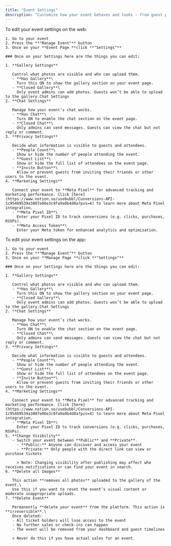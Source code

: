 ```yaml
---
title: "Event Settings"
description: "Customize how your event behaves and looks — from guest privacy and chat controls to gallery access and marketing tools."
---
```


<Tabs>
  <Tab title="Web">
    To edit your event settings on the web:

    1. Go to your event
    2. Press the **"Manage Event"** button
    3. Once on your **Event Page **click **"Settings"** 

    ### Once on your Settings here are the things you can edit:

    1. **Gallery Settings**

       Control what photos are visible and who can upload them.
       - **Has Gallery**\
         Turn this ON to show the gallery section on your event page.
       - **Closed Gallery**\
         Only event admins can add photos. Guests won’t be able to upload to the gallery.Chat Settings
    2. **Chat Settings**

       Manage how your event’s chat works.
       - **Has Chat**\
         Turn ON to enable the chat section on the event page.
       - **Closed Chat**\
         Only admins can send messages. Guests can view the chat but not reply or comment.
    3. **Privacy Settings**

       Decide what information is visible to guests and attendees.
       - **People Count**\
         Show or hide the number of people attending the event.
       - **Guest List**\
         Show or hide the full list of attendees on the event page.
       - **Invite Button**\
         Allow or prevent guests from inviting their friends or other users to the event.
    4. **Marketing Settings**

       Connect your event to **Meta Pixel** for advanced tracking and marketing performance. Click [here](https://www.notion.so/usebubbl/Conversions-API-1c95489539a3807e86e3c9fa9a8b4d8a?pvs=4) to learn more about Meta Pixel integration.
       - **Meta Pixel ID**\
         Enter your Pixel ID to track conversions (e.g. clicks, purchases, RSVPs).
       - **Meta Access Token**\
         Enter your Meta token for enhanced analytics and optimization.
  </Tab>
  <Tab title="App">
    To edit your event settings on the app:

    1. Go to your event
    2. Press the **"Manage Event"** button
    3. Once on your **Manage Page **click **"Settings"** 

    ### Once on your Settings here are the things you can edit:

    1. **Gallery Settings**

       Control what photos are visible and who can upload them.
       - **Has Gallery**\
         Turn this ON to show the gallery section on your event page.
       - **Closed Gallery**\
         Only event admins can add photos. Guests won’t be able to upload to the gallery.Chat Settings
    2. **Chat Settings**

       Manage how your event’s chat works.
       - **Has Chat**\
         Turn ON to enable the chat section on the event page.
       - **Closed Chat**\
         Only admins can send messages. Guests can view the chat but not reply or comment.
    3. **Privacy Settings**

       Decide what information is visible to guests and attendees.
       - **People Count**\
         Show or hide the number of people attending the event.
       - **Guest List**\
         Show or hide the full list of attendees on the event page.
       - **Invite Button**\
         Allow or prevent guests from inviting their friends or other users to the event.
    4. **Marketing Settings**

       Connect your event to **Meta Pixel** for advanced tracking and marketing performance. Click [here](https://www.notion.so/usebubbl/Conversions-API-1c95489539a3807e86e3c9fa9a8b4d8a?pvs=4) to learn more about Meta Pixel integration.
       - **Meta Pixel ID**\
         Enter your Pixel ID to track conversions (e.g. clicks, purchases, RSVPs).
    5. **Change Visibility**
       - Switch your event between **Public** and **Private**.
         - **Public:** Anyone can discover and access your event
         - **Private:** Only people with the direct link can view or purchase tickets

         > Note: Changing visibility after publishing may affect who receives notifications or can find your event in search.
    6. **Delete all Images**

       This action **removes all photos** uploaded to the gallery of the event.\
       Use this if you want to reset the event’s visual content or moderate inappropriate uploads.
    7. **Delete Event**

       Permanently **delete your event** from the platform. This action is **irreversible**.\
       Once deleted:
       - All ticket holders will lose access to the event
       - No further sales or check-ins can happen
       - The event will be removed from your dashboard and guest timelines

       > Never do this if you have actual sales for an event. 
  </Tab>
</Tabs>